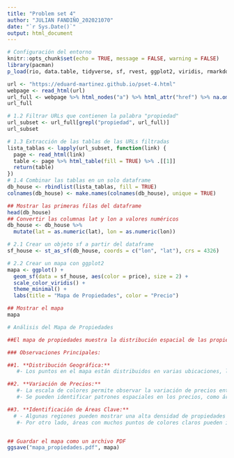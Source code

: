 ```yaml
---
title: "Problem set 4"
author: "JULIAN FANDIÑO_202021070"
date: "`r Sys.Date()`"
output: html_document
---
```


```r
# Configuración del entorno
knitr::opts_chunk$set(echo = TRUE, message = FALSE, warning = FALSE)
library(pacman)
p_load(rio, data.table, tidyverse, sf, rvest, ggplot2, viridis, rmarkdown)

```


```r
url <- "https://eduard-martinez.github.io/pset-4.html"
webpage <- read_html(url)
url_full <- webpage %>% html_nodes("a") %>% html_attr("href") %>% na.omit() %>% unique()
url_full
```

```r
# 1.2 Filtrar URLs que contienen la palabra "propiedad"
url_subset <- url_full[grepl("propiedad", url_full)]
url_subset
```

```r
# 1.3 Extracción de las tablas de las URLs filtradas
lista_tablas <- lapply(url_subset, function(link) {
  page <- read_html(link)
  table <- page %>% html_table(fill = TRUE) %>% .[[1]]
  return(table)
})
# 1.4 Combinar las tablas en un solo dataframe
db_house <- rbindlist(lista_tablas, fill = TRUE)
colnames(db_house) <- make.names(colnames(db_house), unique = TRUE)

## Mostrar las primeras filas del dataframe
head(db_house)
## Convertir las columnas lat y lon a valores numéricos
db_house <- db_house %>%
  mutate(lat = as.numeric(lat), lon = as.numeric(lon))

# 2.1 Crear un objeto sf a partir del dataframe
sf_house <- st_as_sf(db_house, coords = c("lon", "lat"), crs = 4326)

# 2.2 Crear un mapa con ggplot2
mapa <- ggplot() +
  geom_sf(data = sf_house, aes(color = price), size = 2) +
  scale_color_viridis() +
  theme_minimal() +
  labs(title = "Mapa de Propiedades", color = "Precio")

## Mostrar el mapa
mapa

# Análisis del Mapa de Propiedades

##El mapa de propiedades muestra la distribución espacial de las propiedades extraídas de las diferentes URLs contenidas en la página web especificada. Cada punto en el mapa representa una propiedad, y el color de los puntos indica el precio de la propiedad, utilizando una escala de colores proporcionada por la función `scale_color_viridis`.

### Observaciones Principales:

##1. **Distribución Geográfica:**
   #- Los puntos en el mapa están distribuidos en varias ubicaciones, lo que indica que las propiedades cubren una amplia área geográfica. Esto puede ayudar a identificar concentraciones de propiedades en ciertas regiones.

##2. **Variación de Precios:**
   #- La escala de colores permite observar la variación de precios entre las propiedades. Los colores más claros indican precios más bajos, mientras que los colores más oscuros representan precios más altos.
   #- Se pueden identificar patrones espaciales en los precios, como áreas donde las propiedades tienden a ser más caras o más baratas.

##3. **Identificación de Áreas Clave:**
  # - Algunas regiones pueden mostrar una alta densidad de propiedades con precios elevados, lo que puede señalar áreas urbanas o barrios exclusivos.
   #- Por otro lado, áreas con muchos puntos de colores claros pueden indicar zonas más asequibles.


## Guardar el mapa como un archivo PDF
ggsave("mapa_propiedades.pdf", mapa)
```